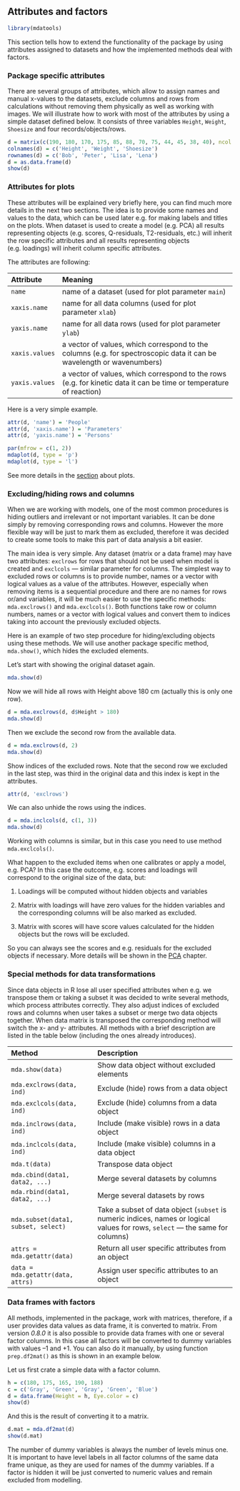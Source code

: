 ## Attributes and factors {-}

```r
library(mdatools)
```

This section tells how to extend the functionality of the package by using attributes assigned to datasets and how the implemented methods deal with factors.

### Package specific attributes  {-}

There are several groups of attributes, which allow to assign names and manual x-values to the datasets, exclude columns and rows from calculations without removing them physically as well as working with images. We will illustrate how to work with most of the attributes by using a simple dataset defined below. It consists of three variables `Height`, `Weight`, `Shoesize` and four records/objects/rows.

```r
d = matrix(c(190, 180, 170, 175, 85, 88, 70, 75, 44, 45, 38, 40), ncol = 3)
colnames(d) = c('Height', 'Weight', 'Shoesize')
rownames(d) = c('Bob', 'Peter', 'Lisa', 'Lena')
d = as.data.frame(d)
show(d)
```

### Attributes for plots  {-}

These attributes will be explained very briefly here, you can find much more details in the next two sections. The idea is to provide some names and values to the data, which can be used later e.g. for making labels and titles on the plots. When dataset is used to create a model (e.g. PCA) all results representing objects (e.g. scores, Q-residuals, T2-residuals, etc.) will inherit the row specific attributes and all results representing objects (e.g. loadings) will inherit column specific attributes.

The attributes are following:

----------------------------------------------------------------------------
Attribute         Meaning
----------        -------------------------------------------------------------
 `name`           name of a dataset (used for plot parameter `main`)
 
 `xaxis.name`     name for all data columns (used for plot parameter `xlab`)
 
 `yaxis.name`     name for all data rows (used for plot parameter `ylab`)
 
 `xaxis.values`   a vector of values, which correspond to the columns (e.g. for spectroscopic data it can be wavelength or wavenumbers)
 
 `yaxis.values`   a vector of values, which correspond to the rows (e.g. for kinetic data it can be time or temperature of reaction)
----------------------------------------------------------------------------


Here is a very simple example.

```r
attr(d, 'name') = 'People'
attr(d, 'xaxis.name') = 'Parameters'
attr(d, 'yaxis.name') = 'Persons'

par(mfrow = c(1, 2))
mdaplot(d, type = 'p')
mdaplot(d, type = 'l')
```

See more details in the [section]() about plots.

### Excluding/hiding rows and columns {-}

When we are working with models, one of the most common procedures is hiding outliers and irrelevant or not important variables. It can be done simply by removing corresponding rows and columns. However the more flexible way will be just to mark them as excluded, therefore it was decided to create some tools to make this part of data analysis a bit easier.

The main idea is very simple. Any dataset (matrix or a data frame) may have two attributes: `exclrows` for rows that should not be used when model is created and `exclcols` — similar parameter for columns. The simplest way to excluded rows or columns is to provide number, names or a vector with logical values as a value of the attributes. However, especially when removing items is a sequential procedure and there are no names for rows or/and variables, it will be much easier to use the specific methods: `mda.exclrows()` and `mda.exclcols()`. Both functions take row or column numbers, names or a vector with logical values and convert them to indices taking into account the previously excluded objects.

Here is an example of two step procedure for hiding/excluding objects using these methods. We will use another package specific method, `mda.show()`, which hides the excluded elements. 

Let's start with showing the original dataset again.
```r
mda.show(d)
```

Now we will hide all rows with Height above 180 cm (actually this is only one row).

```r
d = mda.exclrows(d, d$Height > 180)
mda.show(d)
```

Then we exclude the second row from the available data.

```r
d = mda.exclrows(d, 2)
mda.show(d)
```

Show indices of the excluded rows. Note that the second row we excluded in the last step, was third in the original data and this index is kept in the attributes.

```r
attr(d, 'exclrows')
```

We can also unhide the rows using the indices.

```r
d = mda.inclcols(d, c(1, 3))
mda.show(d)
```

Working with columns is similar, but in this case you need to use method `mda.exclcols()`.

What happen to the excluded items when one calibrates or apply a model, e.g. PCA? In this case the outcome, e.g. scores and loadings will correspond to the original size of the data, but:

1. Loadings will be computed without hidden objects and variables

2. Matrix with loadings will have zero values for the hidden variables and the corresponding columns will be also marked as excluded.

3. Matrix with scores will have score values calculated for the hidden objects but the rows will be excluded.

So you can always see the scores and e.g. residuals for the excluded objects if necessary. More details will be shown in the [PCA](pca/text.md) chapter.


### Special methods for data transformations {-}

Since data objects in R lose all user specified attributes when e.g. we transpose them or taking a subset it was decided to write several methods, which process attributes correctly. They also adjust indices of excluded rows and columns when user takes a subset or merge two data objects together. When data matrix is transposed the corresponding method will switch the x- and y- attributes. All methods with a brief description are listed in the table below (including the ones already introduces). 

-----------------------------------------------------------------------------------------------
Method                                 Description
----------------                       --------------------------------------------------------------
`mda.show(data)`                       Show data object without excluded elements

`mda.exclrows(data, ind)`              Exclude (hide) rows from a data object

`mda.exclcols(data, ind)`              Exclude (hide) columns from a data object

`mda.inclrows(data, ind)`              Include (make visible) rows in a data object

`mda.inclcols(data, ind)`              Include (make visible) columns in a data object

`mda.t(data)`                          Transpose data object

`mda.cbind(data1, data2, ...)`         Merge several datasets by columns

`mda.rbind(data1, data2, ...)`         Merge several datasets by rows

`mda.subset(data1, subset, select)`    Take a subset of data object (`subset` is numeric indices, names or logical values for rows, `select` — the same for columns)

`attrs = mda.getattr(data)`            Return all user specific attributes from an object

`data = mda.getattr(data, attrs)`      Assign user specific attributes to an object
-----------------------------------------------------------------------------------------------


### Data frames with factors  {-}

All methods, implemented in the package, work with matrices, therefore, if a user provides data values as data frame, it is converted to matrix. From version _0.8.0_ it is also possible to provide data frames with one or several factor columns. In this case all factors will be converted to dummy variables with values –1 and +1. You can also do it manually, by using function `prep.df2mat()` as this is shown in an example below.

Let us first crate a simple data with a factor column.

```r
h = c(180, 175, 165, 190, 188)
c = c('Gray', 'Green', 'Gray', 'Green', 'Blue')
d = data.frame(Height = h, Eye.color = c)
show(d)
```

And this is the result of converting it to a matrix.

```r
d.mat = mda.df2mat(d)
show(d.mat)
```

The number of dummy variables is always the number of levels minus one. It is important to have level labels in all factor columns of the same data frame unique, as they are used for names of the dummy variables. If a factor is hidden it will be just converted to numeric values and remain excluded from modelling.


